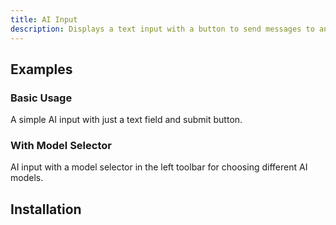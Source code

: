 ```yaml
---
title: AI Input
description: Displays a text input with a button to send messages to an AI.
---
```



## Examples
### Basic Usage

A simple AI input with just a text field and submit button.

<ComponentExample primitive="ai-input" example="ai-input-basic" />

### With Model Selector

AI input with a model selector in the left toolbar for choosing different AI models.

<ComponentExample primitive="ai-input" example="ai-input-models" />

## Installation

<ComponentInstallation name="ai-input" />

